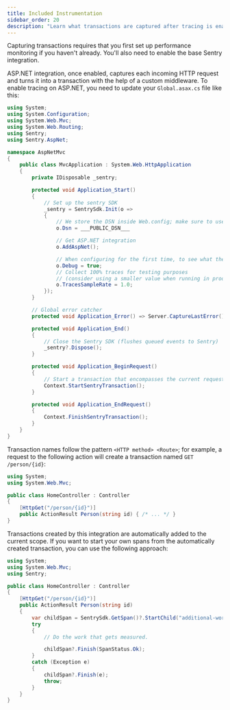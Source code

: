 ```yaml
---
title: Included Instrumentation
sidebar_order: 20
description: "Learn what transactions are captured after tracing is enabled."
---
```


<Note>

Capturing transactions requires that you first <PlatformLink to="/performance/">set up performance monitoring</PlatformLink> if you haven't already. You'll also need to enable the <PlatformLink to="/">base Sentry integration</PlatformLink>.

</Note>

ASP.NET integration, once enabled, captures each incoming HTTP request and turns it into a transaction with the help of a custom middleware. To enable tracing on ASP.NET, you need to update your `Global.asax.cs` file like this:

<SignInNote />

```csharp
using System;
using System.Configuration;
using System.Web.Mvc;
using System.Web.Routing;
using Sentry;
using Sentry.AspNet;

namespace AspNetMvc
{
    public class MvcApplication : System.Web.HttpApplication
    {
        private IDisposable _sentry;

        protected void Application_Start()
        {
            // Set up the sentry SDK
            _sentry = SentrySdk.Init(o =>
            {
                // We store the DSN inside Web.config; make sure to use your own DSN!
                o.Dsn = ___PUBLIC_DSN___

                // Get ASP.NET integration
                o.AddAspNet();

                // When configuring for the first time, to see what the SDK is doing:
                o.Debug = true;
                // Collect 100% traces for testing purposes
                // (consider using a smaller value when running in production)
                o.TracesSampleRate = 1.0;
            });
        }

        // Global error catcher
        protected void Application_Error() => Server.CaptureLastError();

        protected void Application_End()
        {
            // Close the Sentry SDK (flushes queued events to Sentry)
            _sentry?.Dispose();
        }

        protected void Application_BeginRequest()
        {
            // Start a transaction that encompasses the current request
            Context.StartSentryTransaction();
        }

        protected void Application_EndRequest()
        {
            Context.FinishSentryTransaction();
        }
    }
}
```

Transaction names follow the pattern `<HTTP method> <Route>`; for example, a request to the following action will create a transaction named `GET /person/{id}`:

```csharp
using System;
using System.Web.Mvc;

public class HomeController : Controller
{
    [HttpGet("/person/{id}")]
    public ActionResult Person(string id) { /* ... */ }
}
```

Transactions created by this integration are automatically added to the current scope. If you want to start your own spans from the automatically created transaction, you can use the following approach:

```csharp
using System;
using System.Web.Mvc;
using Sentry;

public class HomeController : Controller
{
    [HttpGet("/person/{id}")]
    public ActionResult Person(string id)
    {
        var childSpan = SentrySdk.GetSpan()?.StartChild("additional-work");
        try
        {
            // Do the work that gets measured.

            childSpan?.Finish(SpanStatus.Ok);
        }
        catch (Exception e)
        {
            childSpan?.Finish(e);
            throw;
        }
    }
}
```
